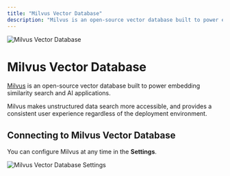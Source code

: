 ```yaml
---
title: "Milvus Vector Database"
description: "Milvus is an open-source vector database built to power embedding similarity search and AI applications."
---
```



<Image
  src="/images/anythingllm-setup/vector-database-configuration/local/milvus/header-image.png"
  height={1080}
  width={1920}
  quality={100}
  alt="Milvus Vector Database"
/>

# Milvus Vector Database

[Milvus](https://github.com/milvus-io/milvus) is an open-source vector database built to power embedding similarity search and AI applications.

Milvus makes unstructured data search more accessible, and provides a consistent user experience regardless of the deployment environment.

## Connecting to Milvus Vector Database

You can configure Milvus at any time in the **Settings**.

<Image
  src="/images/anythingllm-setup/vector-database-configuration/local/milvus/milvus-vectordb.png"
  height={1080}
  width={1920}
  quality={100}
  alt="Milvus Vector Database Settings"
/>
